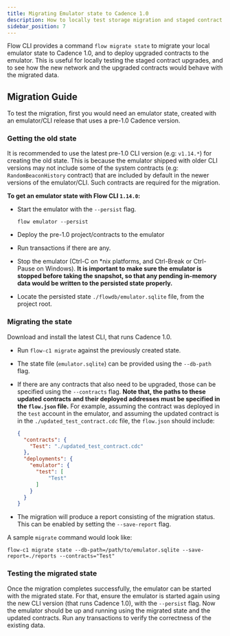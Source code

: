 ```yaml
---
title: Migrating Emulator state to Cadence 1.0
description: How to locally test storage migration and staged contract upgrades on Emulator
sidebar_position: 7
---
```


Flow CLI provides a command `flow migrate state` to migrate your local emulator
state to Cadence 1.0, and to deploy upgraded contracts to the emulator.
This is useful for locally testing the staged contract upgrades, and to see how the
new network and the upgraded contracts would behave with the migrated data.

## Migration Guide

To test the migration, first you would need an emulator state, created with an emulator/CLI release
that uses a pre-1.0 Cadence version.

### Getting the old state

It is recommended to use the latest pre-1.0 CLI version (e.g: `v1.14.*`) for creating the old state.
This is because the emulator shipped with older CLI versions may not include some of the system contracts
(e.g: `RandomBeaconHistory` contract) that are included by default in the newer versions of the emulator/CLI.
Such contracts are required for the migration.

**To get an emulator state with Flow CLI `1.14.0`:**

- Start the emulator with the `--persist` flag.
  ```shell
  flow emulator --persist
  ```

- Deploy the pre-1.0 project/contracts to the emulator
- Run transactions if there are any.
- Stop the emulator (Ctrl-C on *nix platforms, and Ctrl-Break or Ctrl-Pause on Windows).
  **It is important to make sure the emulator is stopped before taking the snapshot,
  so that any pending in-memory data would be written to the persisted state properly.**
- Locate the persisted state `./flowdb/emulator.sqlite` file, from the project root.

### Migrating the state

Download and install the latest CLI, that runs Cadence 1.0.

- Run `flow-c1 migrate` against the previously created state.

- The state file (`emulator.sqlite`) can be provided using the `--db-path` flag.

- If there are any contracts that also need to be upgraded, those can be specified using the `--contracts` flag.
  **Note that, the paths to these updated contracts and their deployed addresses must be specified in the `flow.json` file.**
  For example, assuming the contract was deployed in the `test` account in the emulator,
  and assuming the updated contract is in the `./updated_test_contract.cdc` file, the `flow.json` should include:
  ```json
  {
    "contracts": {
      "Test": "./updated_test_contract.cdc"
    },
    "deployments": {
      "emulator": {
        "test": [
            "Test"
        ]
      }
    }
  }
  ```

- The migration will produce a report consisting of the migration status.
  This can be enabled by setting the `--save-report` flag.

A sample `migrate` command would look like:

```shell
flow-c1 migrate state --db-path=/path/to/emulator.sqlite --save-report=./reports --contracts="Test"
```

### Testing the migrated state

Once the migration completes successfully, the emulator can be started with the migrated state.
For that, ensure the emulator is started again using the new CLI version (that runs Cadence 1.0),
with the `--persist` flag.
Now the emulator should be up and running using the migrated state and the updated contracts.
Run any transactions to verify the correctness of the existing data.

